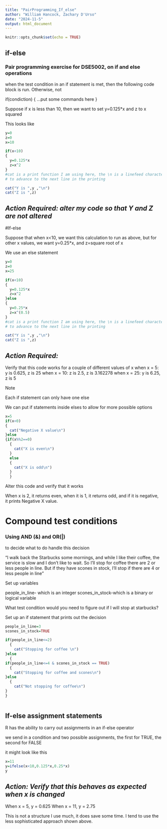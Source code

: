 ---
title: "PairProgramming_If_else"
author: "William Hancock, Zachary D'Urso"
date: "2024-11-5"
output: html_document
---

```{r setup, include=FALSE}
knitr::opts_chunk$set(echo = TRUE)
```

## if-else

### Pair programming exercise for DSE5002,  on if and else operations

when the test condition in an if statement is met, then the following
code block is run.   Otherwise, not

if(condiction)
{
   ...put some commands here
}

Suppose if x is less than 10, then we want to set y=0.125*x and z to x squared

This looks like

```{R}
y=0
z=0
x=10

if(x<10)
{
  y=0.125*x
  z=x^2
}
#cat is a print function I am using here, the \n is a linefeed character
# to advance to the next line in the printing

cat("Y is ",y ,"\n")
cat("Z is ",z)
```

## *Action Required:  alter my code so that Y and Z are not altered*

#If-else

Suppose that when x<10,  we want this calculation to run as above, but for
other x values, we want y=0.25*x, and z=square root of x

We use an else statement

```{R}
y=0
z=0
x=25

if(x<10)
{
  y=0.125*x
  z=x^2
}else
{
  y=0.25*x
  z=x^(0.5)
}
#cat is a print function I am using here, the \n is a linefeed character
# to advance to the next line in the printing

cat("Y is ",y ,"\n")
cat("Z is ",z)

```
## *Action Required:*

Verify that this code works for a couple of different values of x
when x = 5: y is 0.625, z is 25
when x = 10: z is  2.5, z is  3.162278
when x = 25: y is  6.25, z is  5

Note

Each if statement can only have one else

We can put if statements inside elses to allow for more possible options

```{R}
x=5
if(x<0)
{
  cat("Negative X value\n")
}else
{if(x%%2==0)
  {
    cat("X is even\n")
  }
  else
  {
    cat("X is odd\n")
  }
  }
```

Alter this code and verify that it works

When x is 2, it returns even, when it is 1, it returns odd, and if it is negative, it prints Negative X value.

# Compound test conditions

### Using AND (&) and OR(|)

to decide what to do handle this decision

"I walk back the Starbucks some mornings, and while I like their coffee, the
service is slow and I don't like to wait.   So I'll stop for coffee there are 2
or less people in line.    But if they have scones in stock, I'll stop if there
are 4 or less people in line"

Set up variables

people_in_line- which is an integer
scones_in_stock-which is a binary or logical variable

What test condition would you need to figure out if I will stop at starbucks?

Set up an if statement that prints out the decision

```{R}
people_in_line=3
scones_in_stock=TRUE

if(people_in_line<=2)
  {
    cat("Stopping for coffee \n")
}else
  {
if(people_in_line<=4 & scones_in_stock == TRUE)
  {
    cat("Stopping for coffee and scones\n")
}else
  {
    cat("Not stopping for coffee\n")
}
}
  
```

## If-else assignment statements

R has the ability to carry out assignments in an if-else operator

we send in a condition and two possible assignments, the first for TRUE, the 
second for FALSE

it might look like this

```{R}
x=11
y=ifelse(x<10,0.125*x,0.25*x)
y
```

## *Action: Verify that this behaves as expected when x is changed*

When x = 5, y = 0.625
When x = 11, y = 2.75

This is not a structure I use much, it does save some time.   I tend to use
the less sophisticated approach shown above.




